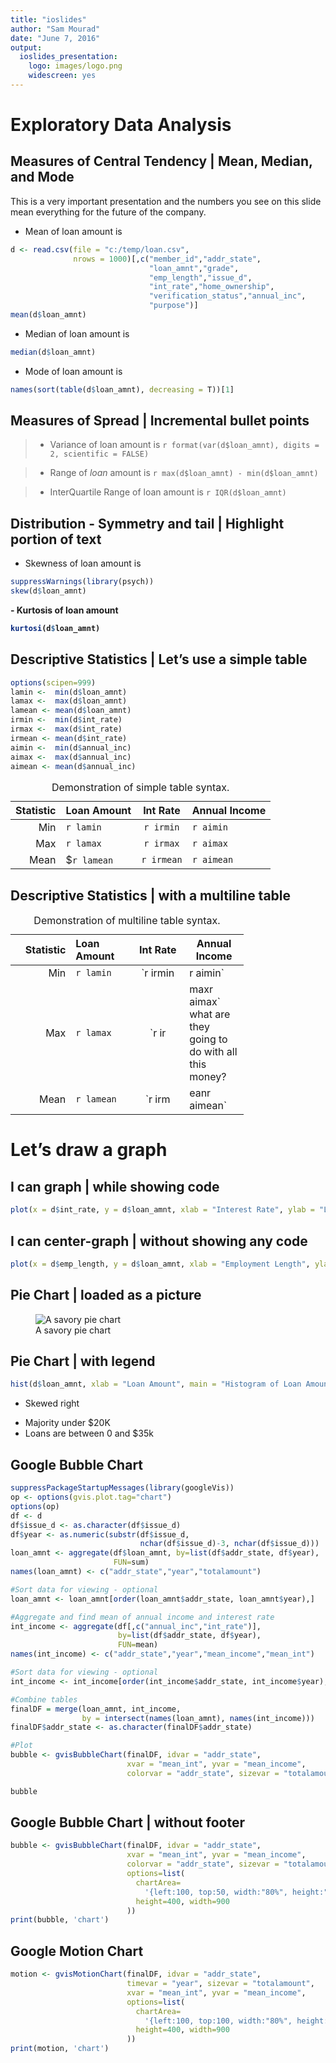 ```yaml
---
title: "ioslides"
author: "Sam Mourad"
date: "June 7, 2016"
output:
  ioslides_presentation:
    logo: images/logo.png
    widescreen: yes
---
```

<!-- Get Shiny Introduction to R Markdown
http://shiny.rstudio.com/articles/rmarkdown.html -->

<!-- Get R MarkDown documents at
http://rmarkdown.rstudio.com/index.html -->


<!--
KB shortcuts in display modes:
  f, w, o, h, p modes
output options:
  smaller: for smaller text or {.smaller} added to slide header
  transition: default, slower, faster, or number of seconds
  incremental: true for incremental presentation or {.build} to slide header
  css: myStyles.css to added custom CSS styles file
      refer to Custom CSS section at the following link
      http://rmarkdown.rstudio.com/ioslides_presentation_format.html
  
-->

<!-- Adobe Flash Player settings for gvis Motion Chart

http://www.macromedia.com/support/documentation/en/flashplayer/help/settings_manager04.html
-->

# Exploratory Data Analysis

## Measures of Central Tendency | Mean, Median, and Mode

This is a very important presentation and the numbers you see on this slide mean everything for the future of the company.

- Mean of loan amount is
```r
d <- read.csv(file = "c:/temp/loan.csv", 
              nrows = 1000)[,c("member_id","addr_state",
                               "loan_amnt","grade",
                               "emp_length","issue_d",
                               "int_rate","home_ownership",
                               "verification_status","annual_inc",
                               "purpose")]
mean(d$loan_amnt)
```

- Median of loan amount is
```r
median(d$loan_amnt)
```

- Mode of loan amount is
```r
names(sort(table(d$loan_amnt), decreasing = T))[1]
```

## Measures of Spread | Incremental bullet points

>- Variance of loan amount is `r format(var(d$loan_amnt), digits = 2, scientific = FALSE)`

>- Range of *loan* amount is `r max(d$loan_amnt) - min(d$loan_amnt)`

>- InterQuartile Range of loan amount is `r IQR(d$loan_amnt)`

## Distribution - Symmetry and tail | Highlight portion of text

- Skewness of loan amount is
```r
suppressWarnings(library(psych))
skew(d$loan_amnt)
```

<b>
- Kurtosis of loan amount
```r
kurtosi(d$loan_amnt)
```
</b>

## Descriptive Statistics | Let's use a simple table

```r
options(scipen=999)
lamin <-  min(d$loan_amnt)
lamax <-  max(d$loan_amnt)
lamean <- mean(d$loan_amnt)
irmin <-  min(d$int_rate)
irmax <-  max(d$int_rate)
irmean <- mean(d$int_rate)
aimin <-  min(d$annual_inc)
aimax <-  max(d$annual_inc)
aimean <- mean(d$annual_inc)
```

 Statistic Loan Amount     Int Rate       Annual Income
---------- ------------ ----------------  -------------
Min          `r lamin`        `r irmin`             `r aimin`
Max          `r lamax`        `r irmax`             `r aimax`
Mean        $`r lamean`        `r irmean`           `r aimean`

Table: Demonstration of simple table syntax.

## Descriptive Statistics | with a multiline table

: Demonstration of multiline table syntax.

----------------------------------------------------
  Statistic Loan Amount     Int Rate   Annual Income
----------- ------------- ------------ -------------
Min         `r lamin`          `r irmin`           `r aimin`
  
Max         `r lamax`             `r irmax`         `r aimax` <br> what are they going
                                                      to do with all this money?

Mean        `r lamean`           `r irmean`         `r aimean`
----------------------------------------------------


Let's draw a graph
==================

I can graph | while showing code
--------------------------------

```r
plot(x = d$int_rate, y = d$loan_amnt, xlab = "Interest Rate", ylab = "Loan Amount")
```

## I can center-graph | without showing any code

<div class="centered">
```r
plot(x = d$emp_length, y = d$loan_amnt, xlab = "Employment Length", ylab = "Loan Amount")
```
</div>

## Pie Chart | loaded as a picture {.flexbox .vcenter}

![A savory pie chart](images/piechart.jpg)

## Pie Chart | with legend {.smaller}

<div class="columns-2">
```r
hist(d$loan_amnt, xlab = "Loan Amount", main = "Histogram of Loan Amount")
```
<div class="red2">  
  - Skewed right
</div>
  - Majority under $20K
  - Loans are between 0 and $35k
</div>

## Google Bubble Chart

```r
suppressPackageStartupMessages(library(googleVis))
op <- options(gvis.plot.tag="chart")
options(op)
df <- d
df$issue_d <- as.character(df$issue_d)
df$year <- as.numeric(substr(df$issue_d,
                             nchar(df$issue_d)-3, nchar(df$issue_d)))
loan_amnt <- aggregate(df$loan_amnt, by=list(df$addr_state, df$year),
                       FUN=sum)
names(loan_amnt) <- c("addr_state","year","totalamount")

#Sort data for viewing - optional
loan_amnt <- loan_amnt[order(loan_amnt$addr_state, loan_amnt$year),]

#Aggregate and find mean of annual income and interest rate
int_income <- aggregate(df[,c("annual_inc","int_rate")],
                        by=list(df$addr_state, df$year),
                        FUN=mean)
names(int_income) <- c("addr_state","year","mean_income","mean_int")

#Sort data for viewing - optional
int_income <- int_income[order(int_income$addr_state, int_income$year),]

#Combine tables
finalDF = merge(loan_amnt, int_income, 
                by = intersect(names(loan_amnt), names(int_income)))
finalDF$addr_state <- as.character(finalDF$addr_state)

#Plot
bubble <- gvisBubbleChart(finalDF, idvar = "addr_state",
                          xvar = "mean_int", yvar = "mean_income",
                          colorvar = "addr_state", sizevar = "totalamount")

bubble
```

## Google Bubble Chart | without footer {.vcenter}

```r
bubble <- gvisBubbleChart(finalDF, idvar = "addr_state",
                          xvar = "mean_int", yvar = "mean_income",
                          colorvar = "addr_state", sizevar = "totalamount",
                          options=list(
                            chartArea=
                              '{left:100, top:50, width:"80%", height:"80%"}',
                            height=400, width=900
                          ))
print(bubble, 'chart')
```

## Google Motion Chart

```r
motion <- gvisMotionChart(finalDF, idvar = "addr_state",
                          timevar = "year", sizevar = "totalamount",
                          xvar = "mean_int", yvar = "mean_income",
                          options=list(
                            chartArea=
                              '{left:100, top:100, width:"80%", height:"80%"}',
                            height=400, width=900
                          ))
print(motion, 'chart')
```
















